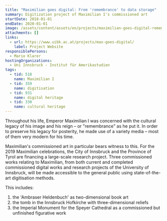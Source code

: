 ```yaml
---
title: "Maximilian goes digital: From 'remembrance' to data storage"
summary: Digitization project of Maximilian I's commissioned art
startDate: 2018-01-01
endDate: 2020-01-01
image: /assets/content/assets/en/projects/maximilian-goes-digital-remembrance-data-storage/maximilian_goes_digital2.png
attachments: []
links:
  - url: https://www.uibk.ac.at/projects/max-goes-digital/
    label: Project Website
responsiblePersons:
  - Mario Klarer
hostingOrganizations:
  - Uni Innsbruck - Institut für Amerikastudien
tags:
  - tid: 518
    name: Maximilian I
  - tid: 359
    name: digitisation
  - tid: 931
    name: digital heritage
  - tid: 330
    name: cultural heritage
---
```

Throughout his life, Emperor Maximilian I was concerned with the cultural legacy of his image and his reign – or "remembrance" as he put it. In order to preserve his legacy for posterity, he made use of a variety media – most of them very modern for his time.

Maximilian's commissioned art in particular bears witness to this. For the 2019 Maximilian celebrations, the City of Innsbruck and the Province of Tyrol are financing a large-scale research project. Three commissioned works relating to Maximilian, from both current and completed commissioned digital works and research projects of the University of Innsbruck, will be made accessible to the general public using state-of-the-art digitisation methods.

This includes:

1.  the 'Ambraser Heldenbuch' as two-dimensional book art
2.  the tomb in the Innsbruck Hofkirche with three-dimensional reliefs
3.  the Imperial Monument for the Speyer Cathedral as a commissioned but unfinished figurative work
